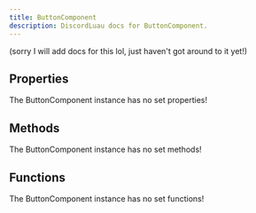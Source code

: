 ```yaml
---
title: ButtonComponent
description: DiscordLuau docs for ButtonComponent.
---
```

[//]: # (This file was automatically compiled through the Generator luau code under this repository)
[//]: # (if you want to edit the documentation of discord-luau, please write changes)
[//]: # (to the discord-luau repository itself, we extract the comments from discord-luau and translate)
[//]: # (them into markdown files that Nextra can interpret!)

(sorry I will add docs for this lol, just haven't got around to it yet!)

[//]: # (----- DOCUMENT PROPERTIES ----- )

## Properties

The ButtonComponent instance has no set properties!

[//]: # (----- DOCUMENT METHODS ----- )

## Methods

The ButtonComponent instance has no set methods!

[//]: # (----- DOCUMENT FUNCTIONS ----- )

## Functions

The ButtonComponent instance has no set functions!

